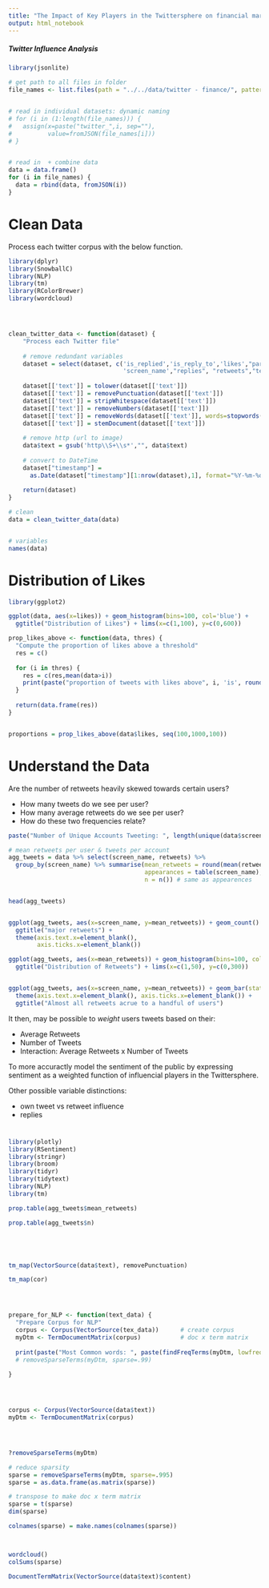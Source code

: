 ```yaml
---
title: "The Impact of Key Players in the Twittersphere on financial markets"
output: html_notebook
---
```



##### Twitter Influence Analysis


```r
library(jsonlite)

# get path to all files in folder
file_names <- list.files(path = "../../data/twitter - finance/", pattern = "json", full.names=TRUE)


# read in individual datasets: dynamic naming 
# for (i in (1:length(file_names))) {
#   assign(x=paste("twitter_",i, sep=""),
#          value=fromJSON(file_names[i]))
# }


# read in  + combine data
data = data.frame()
for (i in file_names) {
  data = rbind(data, fromJSON(i))
}


```

# Clean Data

Process each twitter corpus with the below function.

```r
library(dplyr) 
library(SnowballC)
library(NLP)
library(tm)
library(RColorBrewer)
library(wordcloud)




clean_twitter_data <- function(dataset) {
    "Process each Twitter file"
  
    # remove redundant variables
    dataset = select(dataset, c('is_replied','is_reply_to','likes',"parent_tweet_id", 
                                'screen_name',"replies", "retweets","text", 'timestamp'))
  
    dataset[['text']] = tolower(dataset[['text']])
    dataset[['text']] = removePunctuation(dataset[['text']])
    dataset[['text']] = stripWhitespace(dataset[['text']])
    dataset[['text']] = removeNumbers(dataset[['text']])
    dataset[['text']] = removeWords(dataset[['text']], words=stopwords("en"))
    dataset[['text']] = stemDocument(dataset[['text']])
    
    # remove http (url to image)
    data$text = gsub('http\\S+\\s*',"", data$text)
    
    # convert to DateTime
    dataset["timestamp"] = 
      as.Date(dataset["timestamp"][1:nrow(dataset),1], format="%Y-%m-%d")
    
    return(dataset)
}

# clean 
data = clean_twitter_data(data)


# variables
names(data)

```


# Distribution of Likes

```r
library(ggplot2)

ggplot(data, aes(x=likes)) + geom_histogram(bins=100, col='blue') + 
  ggtitle("Distribution of Likes") + lims(x=c(1,100), y=c(0,600)) 

prop_likes_above <- function(data, thres) {
  "Compute the proportion of likes above a threshold"
  res = c()
  
  for (i in thres) {
    res = c(res,mean(data>i))
    print(paste("proportion of tweets with likes above", i, 'is', round(mean(data>i), digits=4)))
  }
  
  return(data.frame(res))
}


proportions = prop_likes_above(data$likes, seq(100,1000,100))

```


# Understand the Data

Are the number of retweets heavily skewed towards certain users?

 - How many tweets do we see per user?
 - How many average retweets do we see per user?
 - How do these two frequencies relate?
 
```r
paste("Number of Unique Accounts Tweeting: ", length(unique(data$screen_name)))

# mean retweets per user & tweets per account
agg_tweets = data %>% select(screen_name, retweets) %>% 
  group_by(screen_name) %>% summarise(mean_retweets = round(mean(retweets)),
                                      appearances = table(screen_name),
                                      n = n()) # same as appearences


head(agg_tweets)


ggplot(agg_tweets, aes(x=screen_name, y=mean_retweets)) + geom_count() + 
  ggtitle("major retweets") +
  theme(axis.text.x=element_blank(),
        axis.ticks.x=element_blank())

ggplot(agg_tweets, aes(x=mean_retweets)) + geom_histogram(bins=100, col='orange') +
  ggtitle("Distribution of Retweets") + lims(x=c(1,50), y=c(0,300)) 


ggplot(agg_tweets, aes(x=screen_name, y=mean_retweets)) + geom_bar(stat="identity") +
  theme(axis.text.x=element_blank(), axis.ticks.x=element_blank()) + 
  ggtitle("Almost all retweets acrue to a handful of users")


```


It then, may be possible to *weight* users tweets based on their:

  - Average Retweets 
  - Number of Tweets
  - Interaction: Average Retweets x Number of Tweets
  
To more accuractly model the sentiment of the public by expressing sentiment as a weighted function of influencial players in the Twittersphere.

Other possible variable distinctions:

  - own tweet vs retweet influence 
  - replies 
  
  


# 

```r
library(plotly)
library(RSentiment)
library(stringr)
library(broom)
library(tidyr)
library(tidytext)
library(NLP)
library(tm)

prop.table(agg_tweets$mean_retweets)

prop.table(agg_tweets$n)





tm_map(VectorSource(data$text), removePunctuation)

tm_map(cor)




prepare_for_NLP <- function(text_data) {
  "Prepare Corpus for NLP"
  corpus <- Corpus(VectorSource(tex_data))      # create corpus
  myDtm <- TermDocumentMatrix(corpus)           # doc x term matrix
  
  print(paste("Most Common words: ", paste(findFreqTerms(myDtm, lowfreq=1000), collapse=", ")))
  # removeSparseTerms(myDtm, sparse=.99)
  
}




corpus <- Corpus(VectorSource(data$text))     
myDtm <- TermDocumentMatrix(corpus)   




?removeSparseTerms(myDtm)

# reduce sparsity
sparse = removeSparseTerms(myDtm, sparse=.995)
sparse = as.data.frame(as.matrix(sparse))

# transpose to make doc x term matrix
sparse = t(sparse)
dim(sparse)

colnames(sparse) = make.names(colnames(sparse))



wordcloud()
colSums(sparse)

DocumentTermMatrix(VectorSource(data$text)$content)

```
  









